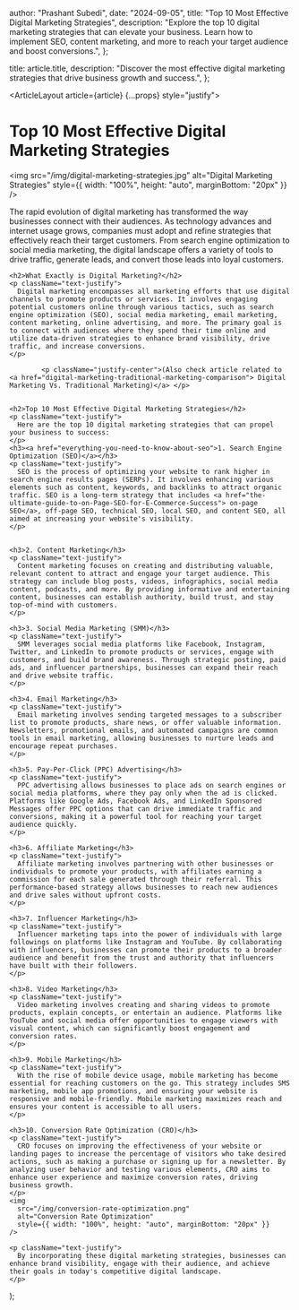 
  author: "Prashant Subedi",
  date: "2024-09-05",
  title: "Top 10 Most Effective Digital Marketing Strategies",
  description:
    "Explore the top 10 digital marketing strategies that can elevate your business. Learn how to implement SEO, content marketing, and more to reach your target audience and boost conversions.",
};

  title: article.title,
  description: "Discover the most effective digital marketing strategies that drive business growth and success.",
};

  <ArticleLayout article={article} {...props} style="justify">
    <h1>Top 10 Most Effective Digital Marketing Strategies</h1>
    <img
      src="/img/digital-marketing-strategies.jpg"
      alt="Digital Marketing Strategies"
      style={{ width: "100%", height: "auto", marginBottom: "20px" }}
    />
    <p className="text-justify">
      The rapid evolution of digital marketing has transformed the way businesses connect with their audiences. As technology advances and internet usage grows, companies must adopt and refine strategies that effectively reach their target customers. From search engine optimization to social media marketing, the digital landscape offers a variety of tools to drive traffic, generate leads, and convert those leads into loyal customers.
    </p>

    <h2>What Exactly is Digital Marketing?</h2>
    <p className="text-justify">
      Digital marketing encompasses all marketing efforts that use digital channels to promote products or services. It involves engaging potential customers online through various tactics, such as search engine optimization (SEO), social media marketing, email marketing, content marketing, online advertising, and more. The primary goal is to connect with audiences where they spend their time online and utilize data-driven strategies to enhance brand visibility, drive traffic, and increase conversions.
    </p>

            <p className="justify-center">(Also check article related to <a href="digital-marketing-traditional-marketing-comparison"> Digital Marketing Vs. Traditional Marketing)</a> </p>


    <h2>Top 10 Most Effective Digital Marketing Strategies</h2>
    <p className="text-justify">
      Here are the top 10 digital marketing strategies that can propel your business to success:
    </p>
    <h3><a href="everything-you-need-to-know-about-seo">1. Search Engine Optimization (SEO)</a></h3>
    <p className="text-justify">
      SEO is the process of optimizing your website to rank higher in search engine results pages (SERPs). It involves enhancing various elements such as content, keywords, and backlinks to attract organic traffic. SEO is a long-term strategy that includes <a href="the-ultimate-guide-to-on-Page-SEO-for-E-Commerce-Success"> on-page SEO</a>, off-page SEO, technical SEO, local SEO, and content SEO, all aimed at increasing your website's visibility.
    </p>


    <h3>2. Content Marketing</h3>
    <p className="text-justify">
      Content marketing focuses on creating and distributing valuable, relevant content to attract and engage your target audience. This strategy can include blog posts, videos, infographics, social media content, podcasts, and more. By providing informative and entertaining content, businesses can establish authority, build trust, and stay top-of-mind with customers.
    </p>

    <h3>3. Social Media Marketing (SMM)</h3>
    <p className="text-justify">
      SMM leverages social media platforms like Facebook, Instagram, Twitter, and LinkedIn to promote products or services, engage with customers, and build brand awareness. Through strategic posting, paid ads, and influencer partnerships, businesses can expand their reach and drive website traffic.
    </p>

    <h3>4. Email Marketing</h3>
    <p className="text-justify">
      Email marketing involves sending targeted messages to a subscriber list to promote products, share news, or offer valuable information. Newsletters, promotional emails, and automated campaigns are common tools in email marketing, allowing businesses to nurture leads and encourage repeat purchases.
    </p>

    <h3>5. Pay-Per-Click (PPC) Advertising</h3>
    <p className="text-justify">
      PPC advertising allows businesses to place ads on search engines or social media platforms, where they pay only when the ad is clicked. Platforms like Google Ads, Facebook Ads, and LinkedIn Sponsored Messages offer PPC options that can drive immediate traffic and conversions, making it a powerful tool for reaching your target audience quickly.
    </p>

    <h3>6. Affiliate Marketing</h3>
    <p className="text-justify">
      Affiliate marketing involves partnering with other businesses or individuals to promote your products, with affiliates earning a commission for each sale generated through their referral. This performance-based strategy allows businesses to reach new audiences and drive sales without upfront costs.
    </p>

    <h3>7. Influencer Marketing</h3>
    <p className="text-justify">
      Influencer marketing taps into the power of individuals with large followings on platforms like Instagram and YouTube. By collaborating with influencers, businesses can promote their products to a broader audience and benefit from the trust and authority that influencers have built with their followers.
    </p>

    <h3>8. Video Marketing</h3>
    <p className="text-justify">
      Video marketing involves creating and sharing videos to promote products, explain concepts, or entertain an audience. Platforms like YouTube and social media offer opportunities to engage viewers with visual content, which can significantly boost engagement and conversion rates.
    </p>

    <h3>9. Mobile Marketing</h3>
    <p className="text-justify">
      With the rise of mobile device usage, mobile marketing has become essential for reaching customers on the go. This strategy includes SMS marketing, mobile app promotions, and ensuring your website is responsive and mobile-friendly. Mobile marketing maximizes reach and ensures your content is accessible to all users.
    </p>

    <h3>10. Conversion Rate Optimization (CRO)</h3>
    <p className="text-justify">
      CRO focuses on improving the effectiveness of your website or landing pages to increase the percentage of visitors who take desired actions, such as making a purchase or signing up for a newsletter. By analyzing user behavior and testing various elements, CRO aims to enhance user experience and maximize conversion rates, driving business growth.
    </p>
    <img
      src="/img/conversion-rate-optimization.png"
      alt="Conversion Rate Optimization"
      style={{ width: "100%", height: "auto", marginBottom: "20px" }}
    />

    <p className="text-justify">
      By incorporating these digital marketing strategies, businesses can enhance brand visibility, engage with their audience, and achieve their goals in today's competitive digital landscape.
    </p>
  </ArticleLayout>
);
